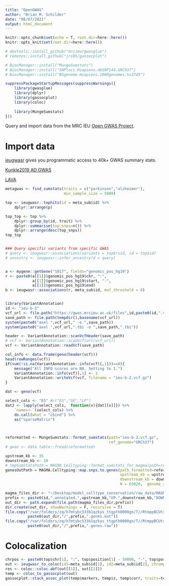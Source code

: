 ```yaml
---
title: "OpenGWAS"
author: "Brian M. Schilder"
date: "08/07/2021"
output: html_document
---
```


```r
knitr::opts_chunk$set(echo = T, root.dir=here::here())
knitr::opts_knit$set(root.dir=here::here())

# devtools::install_github("mrcieu/gwasglue") 
# remotes::install_github("jrs95/gassocplot") 

# BiocManager::install("MungeSumstats")
# BiocManager::install("SNPlocs.Hsapiens.dbSNP144.GRCh37")
# BiocManager::install("BSgenome.Hsapiens.1000genomes.hs37d5")

suppressPackageStartupMessages(suppressWarnings({
    library(gwasglue)
    library(dplyr)
    library(gassocplot)
    library(coloc)
    
    library(MungeSumstats)
})) 
```


Query and import data from the MRC IEU [Open GWAS Project](https://gwas.mrcieu.ac.uk/).

# Import data 

[ieugwasr](https://mrcieu.github.io/ieugwasr/articles/guide.html) gives you programmatic access to 40k+ GWAS summary stats. 

[Kunkle2019 AD GWAS](https://gwas.mrcieu.ac.uk/datasets/ieu-b-2/) 

[LAVA](https://ctg.cncr.nl/software/lava) 

```r

metagwas <- find_sumstats(traits = c("parkinson","alzheimer"), 
                          min_sample_size = 5000)

top <- ieugwasr::tophits(id = meta_sub$id) %>%
    dplyr::arrange(p)

top_top <- top %>%
    dplyr::group_by(id, trait) %>%
    dplyr::summarise(top_snps=n()) %>%
    dplyr::arrange(desc(top_snps))
top_top


### Query specific variants from specific GWAS
# query <- ieugwasr::associations(variants = top$rsid, id = top$id)
# ancestry <- ieugwasr::infer_ancestry(d = query)


a <- mygene::getGene("1017", fields="genomic_pos_hg19")
r <- paste0(a[[1]]$genomic_pos_hg19$chr, ":", 
            a[[1]]$genomic_pos_hg19$start, "-",
            a[[1]]$genomic_pos_hg19$end)
b <- ieugwasr::associations(r, meta_sub$id, maf_threshold = 0)


library(VariantAnnotation)
id <- "ieu-b-2"
vcf_url <- file.path("https://gwas.mrcieu.ac.uk/files",id,paste0(id,".vcf.gz"))
save_path <- file.path(tempdir(),basename(vcf_url))
system(paste0("axel ",vcf_url," -o ",save_path))
system(paste0("axel ",vcf_url,".tbi -o ",save_path,".tbi"))

header <- VariantAnnotation::scanVcfHeader(save_path)
# vcf <- VariantAnnotation::scanVcf(url(vcf_url))
vcf <- VariantAnnotation::readVcf(save_path) 

col_info <- data.frame(geno(header(vcf)))
head(rowRanges(vcf))
if(sum(!is.na(VariantAnnotation::info(vcf)[,1]))==0){
    message("All INFO scores are NA. Setting to 1.")
    VariantAnnotation::info(vcf)[,1] <- 1
    VariantAnnotation::writeVcf(vcf, filename = "ieu-b-2.vcf.gz")
}

dat <- geno(vcf)

select_cols <- "ES" #c("ES","SE","LP")
dat2 <- lapply(select_cols,  function(x){dat[[x]]}) %>%
    `names<-`(select_cols) %>%
    do.call(what = "cbind") %>%
    as("sparseMatrix")  

 

reformatted <- MungeSumstats::format_sumstats(path="ieu-b-2.vcf.gz",
                                              ref_genome="GRCh37") 
# gwas <- data.table::fread(reformatted)

upstream_kb <- 35
downstream_kb <- 10
# tmpSumStatsPath = MAGMA.Celltyping::format_sumstats_for_magma(path=reformatted)
genesOutPath = MAGMA.Celltyping::map.snps.to.genes(path_formatted=reformatted,
                                                   upstream_kb = upstream_kb,
                                                   downstream_kb = downstream_kb, 
                                                   N = 63926,  genome_ref_path="~/Desktop/model_celltype_conservation/raw_data/MAGMA/g1000_eur/g1000_eur")

magma_files_dir <- "~/Desktop/model_celltype_conservation/raw_data/MAGMA/MAGMA_Files"
prefix <- paste0(id,".annotated.",upstream_kb,"UP.",downstream_kb,"DOWN")
out_dir <- path.expand(file.path(magma_files_dir,prefix))
dir.create(out_dir, showWarnings = F, recursive = T)
file.copy("/var/folders/zq/h7mtybc533b1qzkys_ttgpth0000gn/T//RtmppBCUtx/MAGMA_Files/file20113e1ace84.35UP.10DOWN/file20113e1ace84.35UP.10DOWN.genes.out",
          paste0(out_dir,"/",prefix,".genes.out"))
file.copy("/var/folders/zq/h7mtybc533b1qzkys_ttgpth0000gn/T//RtmppBCUtx/MAGMA_Files/file20113e1ace84.35UP.10DOWN/file20113e1ace84.35UP.10DOWN.genes.raw",
          paste0(out_dir,"/",prefix,".genes.raw")) 
```

# Colocalization 

```r
chrpos <- paste0(top$chr[1], ":", top$position[1] - 50000, "-", top$position[1] + 50000)
out <- ieugwasr_to_coloc(id1=meta_sub$id[1], id2=meta_sub$id[2], chrompos=chrpos)
res <- coloc::coloc.abf(out[[1]], out[[2]])
temp <- coloc_to_gassocplot(out)
gassocplot::stack_assoc_plot(temp$markers, temp$z, temp$corr, traits=temp$traits)
```

